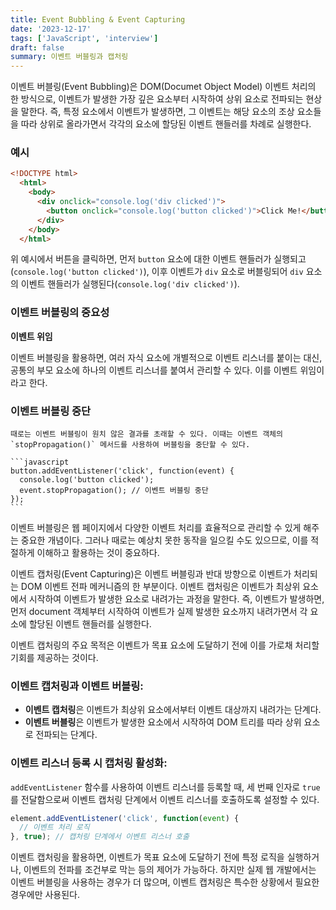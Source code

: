 ```yaml
---
title: Event Bubbling & Event Capturing
date: '2023-12-17'
tags: ['JavaScript', 'interview']
draft: false
summary: 이벤트 버블링과 캡처링
---
```


이벤트 버블링(Event Bubbling)은 DOM(Documet Object Model) 이벤트 처리의 한 방식으로, 이벤트가 발생한 가장 깊은 요소부터 시작하여 상위 요소로 전파되는 현상을 말한다. 즉, 특정 요소에서 이벤트가 발생하면, 그 이벤트는 해당 요소의 조상 요소들을 따라 상위로 올라가면서 각각의 요소에 할당된 이벤트 핸들러를 차례로 실행한다.

### 예시

```html
<!DOCTYPE html>
  <html>
    <body>
      <div onclick="console.log('div clicked')">
        <button onclick="console.log('button clicked')">Click Me!</button>
      </div>
    </body>
  </html>
```

위 예시에서 버튼을 클릭하면, 먼저 `button` 요소에 대한 이벤트 핸들러가 실행되고(`console.log('button clicked')`), 이후 이벤트가 `div` 요소로 버블링되어 `div` 요소의 이벤트 핸들러가 실행된다(`console.log('div clicked')`).

### 이벤트 버블링의 중요성

  **이벤트 위임**

  이벤트 버블링을 활용하면, 여러 자식 요소에 개별적으로 이벤트 리스너를 붙이는 대신, 공통의 부모 요소에 하나의 이벤트 리스너를 붙여서 관리할 수 있다. 이를 이벤트 위임이라고 한다.

### 이벤트 버블링 중단

    때로는 이벤트 버블링이 원치 않은 결과를 초래할 수 있다. 이때는 이벤트 객체의 `stopPropagation()` 메서드를 사용하여 버블링을 중단할 수 있다.

    ```javascript
    button.addEventListener('click', function(event) {
      console.log('button clicked');
      event.stopPropagation(); // 이벤트 버블링 중단
    });
    ```

이벤트 버블링은 웹 페이지에서 다양한 이벤트 처리를 효율적으로 관리할 수 있게 해주는 중요한 개념이다. 그러나 때로는 예상치 못한 동작을 일으킬 수도 있으므로, 이를 적절하게 이해하고 활용하는 것이 중요하다.

이벤트 캡처링(Event Capturing)은 이벤트 버블링과 반대 방향으로 이벤트가 처리되는 DOM 이벤트 전파 메커니즘의 한 부분이다. 이벤트 캡처링은 이벤트가 최상위 요소에서 시작하여 이벤트가 발생한 요소로 내려가는 과정을 말한다. 즉, 이벤트가 발생하면, 먼저 document 객체부터 시작하여 이벤트가 실제 발생한 요소까지 내려가면서 각 요소에 할당된 이벤트 핸들러를 실행한다.

이벤트 캡처링의 주요 목적은 이벤트가 목표 요소에 도달하기 전에 이를 가로채 처리할 기회를 제공하는 것이다.

### 이벤트 캡처링과 이벤트 버블링:

- **이벤트 캡처링**은 이벤트가 최상위 요소에서부터 이벤트 대상까지 내려가는 단계다.
- **이벤트 버블링**은 이벤트가 발생한 요소에서 시작하여 DOM 트리를 따라 상위 요소로 전파되는 단계다.

### 이벤트 리스너 등록 시 캡처링 활성화:

`addEventListener` 함수를 사용하여 이벤트 리스너를 등록할 때, 세 번째 인자로 `true`를 전달함으로써 이벤트 캡처링 단계에서 이벤트 리스너를 호출하도록 설정할 수 있다.

```javascript
element.addEventListener('click', function(event) {
  // 이벤트 처리 로직
}, true); // 캡처링 단계에서 이벤트 리스너 호출
```

이벤트 캡처링을 활용하면, 이벤트가 목표 요소에 도달하기 전에 특정 로직을 실행하거나, 이벤트의 전파를 조건부로 막는 등의 제어가 가능하다. 하지만 실제 웹 개발에서는 이벤트 버블링을 사용하는 경우가 더 많으며, 이벤트 캡처링은 특수한 상황에서 필요한 경우에만 사용된다.